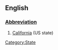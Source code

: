 ==English==
[[Category:State]]
===[[Wiktionary:List of acronyms and abbreviations|Abbreviation]]===
#[[California]] (US state)